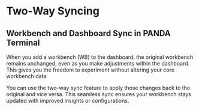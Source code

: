 # Two-Way Syncing

## Workbench and Dashboard Sync in PANDA Terminal

When you add a workbench (WB) to the dashboard, the original workbench remains unchanged, even as you make adjustments within the dashboard. This gives you the freedom to experiment without altering your core workbench data.

You can use the two-way sync feature to apply those changes back to the original and vice versa. This seamless sync ensures your workbench stays updated with improved insights or configurations.
